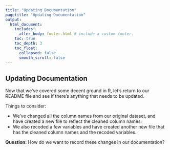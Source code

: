 ```yaml
---
title: "Updating Documentation"
pagetitle: "Updating Documentation"
output:
  html_document:
    includes:
      after_body: footer.html # include a custom footer.
    toc: true
    toc_depth: 3
    toc_float:
      collapsed: false
      smooth_scroll: false
---
```


## Updating Documentation

:::question

Now that we've covered some decent ground in R, let's return to our README file and see if there's anything that needs to be updated.

Things to consider:

* We've changed all the column names from our original dataset, and have created a new file to reflect the cleaned column names.
* We also recoded a few variables and have created another new file that has the cleaned column names and the recoded variables.

**Question:** How do we want to record these changes in our documentation?

:::
